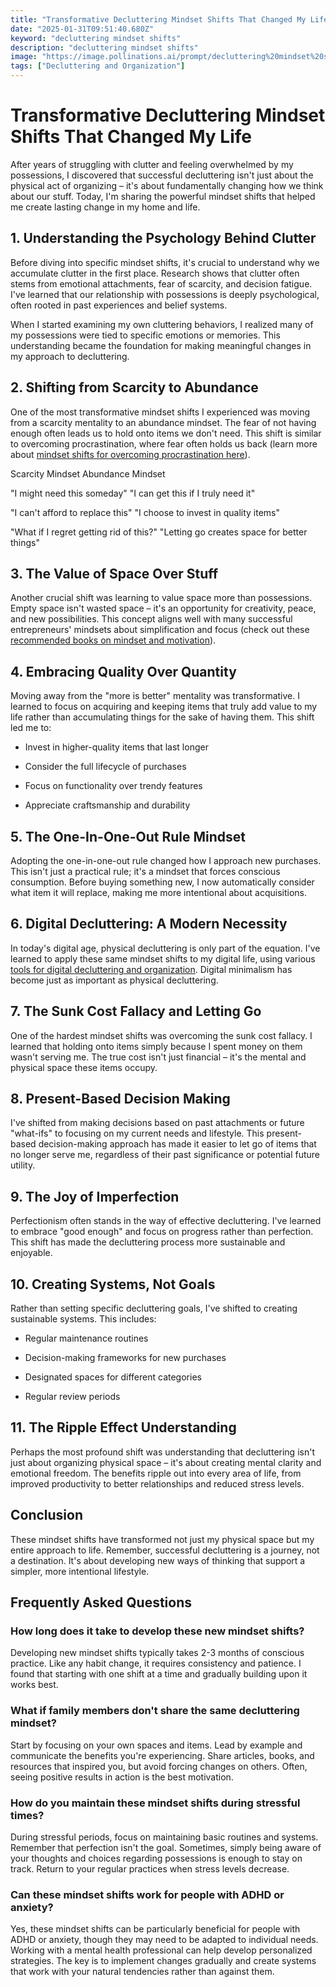 ```yaml
---
title: "Transformative Decluttering Mindset Shifts That Changed My Life"
date: "2025-01-31T09:51:40.680Z"
keyword: "decluttering mindset shifts"
description: "decluttering mindset shifts"
image: "https://image.pollinations.ai/prompt/decluttering%20mindset%20shifts%2C%20realistic%20photo%2C%20high%20quality%2C%204k?width=1024&height=1024&nologo=true"
tags: ["Decluttering and Organization"]
---
```


# Transformative Decluttering Mindset Shifts That Changed My Life


After years of struggling with clutter and feeling overwhelmed by my possessions, I discovered that successful decluttering isn't just about the physical act of organizing – it's about fundamentally changing how we think about our stuff. Today, I'm sharing the powerful mindset shifts that helped me create lasting change in my home and life.



## 1. Understanding the Psychology Behind Clutter


Before diving into specific mindset shifts, it's crucial to understand why we accumulate clutter in the first place. Research shows that clutter often stems from emotional attachments, fear of scarcity, and decision fatigue. I've learned that our relationship with possessions is deeply psychological, often rooted in past experiences and belief systems.



When I started examining my own cluttering behaviors, I realized many of my possessions were tied to specific emotions or memories. This understanding became the foundation for making meaningful changes in my approach to decluttering.



## 2. Shifting from Scarcity to Abundance


One of the most transformative mindset shifts I experienced was moving from a scarcity mentality to an abundance mindset. The fear of not having enough often leads us to hold onto items we don't need. This shift is similar to overcoming procrastination, where fear often holds us back (learn more about [mindset shifts for overcoming procrastination here](https://productivityprospect.com/blog/mindset-shifts-for-overcoming-procrastination/)).





Scarcity Mindset
Abundance Mindset


"I might need this someday"
"I can get this if I truly need it"


"I can't afford to replace this"
"I choose to invest in quality items"


"What if I regret getting rid of this?"
"Letting go creates space for better things"





## 3. The Value of Space Over Stuff


Another crucial shift was learning to value space more than possessions. Empty space isn't wasted space – it's an opportunity for creativity, peace, and new possibilities. This concept aligns well with many successful entrepreneurs' mindsets about simplification and focus (check out these [recommended books on mindset and motivation](https://productivityprospect.com/blog/best-books-on-mindset-and-motivation-for-entrepreneurs/)).



## 4. Embracing Quality Over Quantity


Moving away from the "more is better" mentality was transformative. I learned to focus on acquiring and keeping items that truly add value to my life rather than accumulating things for the sake of having them. This shift led me to:


- Invest in higher-quality items that last longer

- Consider the full lifecycle of purchases

- Focus on functionality over trendy features

- Appreciate craftsmanship and durability



## 5. The One-In-One-Out Rule Mindset


Adopting the one-in-one-out rule changed how I approach new purchases. This isn't just a practical rule; it's a mindset that forces conscious consumption. Before buying something new, I now automatically consider what item it will replace, making me more intentional about acquisitions.



## 6. Digital Decluttering: A Modern Necessity


In today's digital age, physical decluttering is only part of the equation. I've learned to apply these same mindset shifts to my digital life, using various [tools for digital decluttering and organization](https://productivityprospect.com/blog/best-tools-for-digital-decluttering-and-organization/). Digital minimalism has become just as important as physical decluttering.



## 7. The Sunk Cost Fallacy and Letting Go


One of the hardest mindset shifts was overcoming the sunk cost fallacy. I learned that holding onto items simply because I spent money on them wasn't serving me. The true cost isn't just financial – it's the mental and physical space these items occupy.



## 8. Present-Based Decision Making


I've shifted from making decisions based on past attachments or future "what-ifs" to focusing on my current needs and lifestyle. This present-based decision-making approach has made it easier to let go of items that no longer serve me, regardless of their past significance or potential future utility.



## 9. The Joy of Imperfection


Perfectionism often stands in the way of effective decluttering. I've learned to embrace "good enough" and focus on progress rather than perfection. This shift has made the decluttering process more sustainable and enjoyable.



## 10. Creating Systems, Not Goals


Rather than setting specific decluttering goals, I've shifted to creating sustainable systems. This includes:


- Regular maintenance routines

- Decision-making frameworks for new purchases

- Designated spaces for different categories

- Regular review periods



## 11. The Ripple Effect Understanding


Perhaps the most profound shift was understanding that decluttering isn't just about organizing physical space – it's about creating mental clarity and emotional freedom. The benefits ripple out into every area of life, from improved productivity to better relationships and reduced stress levels.



## Conclusion


These mindset shifts have transformed not just my physical space but my entire approach to life. Remember, successful decluttering is a journey, not a destination. It's about developing new ways of thinking that support a simpler, more intentional lifestyle.



## Frequently Asked Questions


### How long does it take to develop these new mindset shifts?

Developing new mindset shifts typically takes 2-3 months of conscious practice. Like any habit change, it requires consistency and patience. I found that starting with one shift at a time and gradually building upon it works best.



### What if family members don't share the same decluttering mindset?

Start by focusing on your own spaces and items. Lead by example and communicate the benefits you're experiencing. Share articles, books, and resources that inspired you, but avoid forcing changes on others. Often, seeing positive results in action is the best motivation.



### How do you maintain these mindset shifts during stressful times?

During stressful periods, focus on maintaining basic routines and systems. Remember that perfection isn't the goal. Sometimes, simply being aware of your thoughts and choices regarding possessions is enough to stay on track. Return to your regular practices when stress levels decrease.



### Can these mindset shifts work for people with ADHD or anxiety?

Yes, these mindset shifts can be particularly beneficial for people with ADHD or anxiety, though they may need to be adapted to individual needs. Working with a mental health professional can help develop personalized strategies. The key is to implement changes gradually and create systems that work with your natural tendencies rather than against them.

